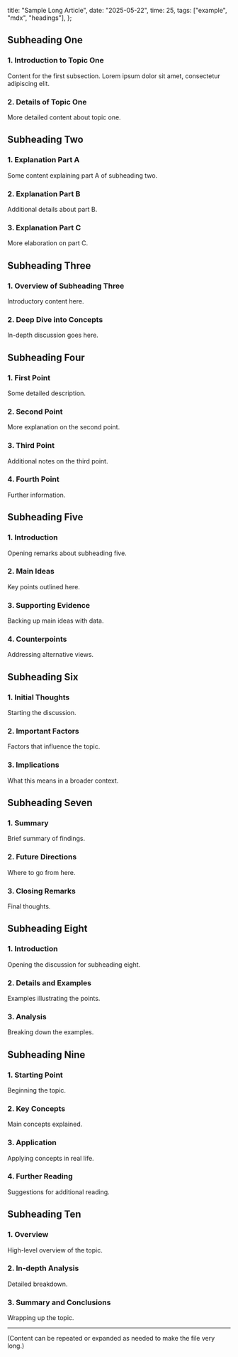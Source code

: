   title: "Sample Long Article",
  date: "2025-05-22",
  time: 25,
  tags: ["example", "mdx", "headings"],
};

## Subheading One

### 1. Introduction to Topic One

Content for the first subsection. Lorem ipsum dolor sit amet, consectetur adipiscing elit.

### 2. Details of Topic One

More detailed content about topic one.

## Subheading Two

### 1. Explanation Part A

Some content explaining part A of subheading two.

### 2. Explanation Part B

Additional details about part B.

### 3. Explanation Part C

More elaboration on part C.

## Subheading Three

### 1. Overview of Subheading Three

Introductory content here.

### 2. Deep Dive into Concepts

In-depth discussion goes here.

## Subheading Four

### 1. First Point

Some detailed description.

### 2. Second Point

More explanation on the second point.

### 3. Third Point

Additional notes on the third point.

### 4. Fourth Point

Further information.

## Subheading Five

### 1. Introduction

Opening remarks about subheading five.

### 2. Main Ideas

Key points outlined here.

### 3. Supporting Evidence

Backing up main ideas with data.

### 4. Counterpoints

Addressing alternative views.

## Subheading Six

### 1. Initial Thoughts

Starting the discussion.

### 2. Important Factors

Factors that influence the topic.

### 3. Implications

What this means in a broader context.

## Subheading Seven

### 1. Summary

Brief summary of findings.

### 2. Future Directions

Where to go from here.

### 3. Closing Remarks

Final thoughts.

## Subheading Eight

### 1. Introduction

Opening the discussion for subheading eight.

### 2. Details and Examples

Examples illustrating the points.

### 3. Analysis

Breaking down the examples.

## Subheading Nine

### 1. Starting Point

Beginning the topic.

### 2. Key Concepts

Main concepts explained.

### 3. Application

Applying concepts in real life.

### 4. Further Reading

Suggestions for additional reading.

## Subheading Ten

### 1. Overview

High-level overview of the topic.

### 2. In-depth Analysis

Detailed breakdown.

### 3. Summary and Conclusions

Wrapping up the topic.

---

(Content can be repeated or expanded as needed to make the file very long.)
